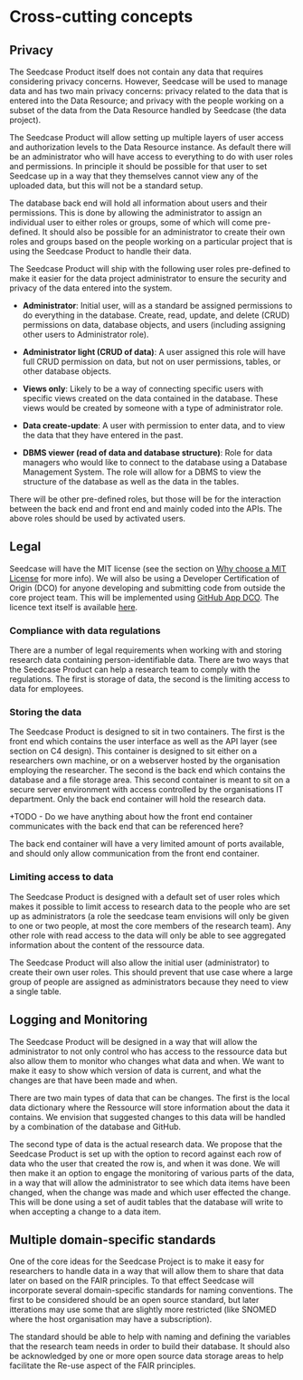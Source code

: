 # Cross-cutting concepts

## Privacy

The Seedcase Product itself does not contain any data that requires
considering privacy concerns. However, Seedcase will be used to manage
data and has two main privacy concerns: privacy related to the data that
is entered into the Data Resource; and privacy with the people working
on a subset of the data from the Data Resource handled by Seedcase (the
data project).

The Seedcase Product will allow setting up multiple layers of user
access and authorization levels to the Data Resource instance. As
default there will be an administrator who will have access to
everything to do with user roles and permissions. In principle it should
be possible for that user to set Seedcase up in a way that they
themselves cannot view any of the uploaded data, but this will not be a
standard setup.

The database back end will hold all information about users and their
permissions. This is done by allowing the administrator to assign an
individual user to either roles or groups, some of which will come
pre-defined. It should also be possible for an administrator to create
their own roles and groups based on the people working on a particular
project that is using the Seedcase Product to handle their data.

The Seedcase Product will ship with the following user roles pre-defined
to make it easier for the data project administrator to ensure the
security and privacy of the data entered into the system.

-   **Administrator**: Initial user, will as a standard be assigned
    permissions to do everything in the database. Create, read, update,
    and delete (CRUD) permissions on data, database objects, and users
    (including assigning other users to Administrator role).

-   **Administrator light (CRUD of data)**: A user assigned this role
    will have full CRUD permission on data, but not on user permissions,
    tables, or other database objects.

-   **Views only**: Likely to be a way of connecting specific users with
    specific views created on the data contained in the database. These
    views would be created by someone with a type of administrator role.

-   **Data create-update**: A user with permission to enter data, and to
    view the data that they have entered in the past.

-   **DBMS viewer (read of data and database structure)**: Role for data
    managers who would like to connect to the database using a Database
    Management System. The role will allow for a DBMS to view the
    structure of the database as well as the data in the tables.

There will be other pre-defined roles, but those will be for the
interaction between the back end and front end and mainly coded into the
APIs. The above roles should be used by activated users.

## Legal

Seedcase will have the MIT license (see the section on [Why choose a MIT
License](/design/decisions/why-license/) for more info). We will also be
using a Developer Certification of Origin (DCO) for anyone developing
and submitting code from outside the core project team. This will be
implemented using [GitHub App DCO](https://github.com/apps/dco). The
licence text itself is available
[here](https://developercertificate.org).

### Compliance with data regulations

There are a number of legal requirements when working with and storing
research data containing person-identifiable data. There are two ways
that the Seedcase Product can help a research team to comply with the
regulations. The first is storage of data, the second is the limiting
access to data for employees.

### Storing the data

The Seedcase Product is designed to sit in two containers. The first is
the front end which contains the user interface as well as the API layer
(see section on C4 design). This container is designed to sit either on
a researchers own machine, or on a webserver hosted by the organisation
employing the researcher. The second is the back end which contains the
database and a file storage area. This second container is meant to sit
on a secure server environment with access controlled by the
organisations IT department. Only the back end container will hold the
research data.

+TODO - Do we have anything about how the front end container
communicates with the back end that can be referenced here?

The back end container will have a very limited amount of ports
available, and should only allow communication from the front end
container.

### Limiting access to data

The Seedcase Product is designed with a default set of user roles which
makes it possible to limit access to research data to the people who are
set up as administrators (a role the seedcase team envisions will only
be given to one or two people, at most the core members of the research
team). Any other role with read access to the data will only be able to
see aggregated information about the content of the ressource data.

The Seedcase Product will also allow the initial user (administrator) to
create their own user roles. This should prevent that use case where a
large group of people are assigned as administrators because they need
to view a single table.

## Logging and Monitoring

The Seedcase Product will be designed in a way that will allow the administrator to not only control who has access to the ressource data but also allow them to monitor who changes what data and when.  We want to make it easy to show which version of data is current, and what the changes are that have been made and when.  

There are two main types of data that can be changes.  The first is the local data dictionary where the Ressource will store information about the data it contains.  We envision that suggested changes to this data will be handled by a combination of the database and GitHub.  

The second type of data is the actual research data.  We propose that the Seedcase Product is set up with the option to record against each row of data who the user that created the row is, and when it was done.  We will then make it an option to engage the monitoring of various parts of the data, in a way that will allow the administrator to see which data items have been changed, when the change was made and which user effected the change.  This will be done using a set of audit tables that the database will write to when accepting a change to a data item.

## Multiple domain-specific standards

One of the core ideas for the Seedcase Project is to make it easy for researchers to handle data in a way that will allow them to share that data later on based on the FAIR principles.  To that effect Seedcase will incorporate several domain-specific standards for naming conventions.  The first to be considered should be an open source standard, but later itterations may use some that are slightly more restricted (like SNOMED where the host organisation may have a subscription).

The standard should be able to help with naming and defining the variables that the research team needs in order to build their database.  It should also be acknowledged by one or more open source data storage areas to help facilitate the Re-use aspect of the FAIR principles.

